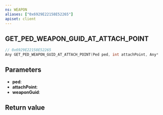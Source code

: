 ```yaml
---
ns: WEAPON
aliases: ["0x6929E22158E52265"]
apiset: client
---
```

## GET_PED_WEAPON_GUID_AT_ATTACH_POINT

```c
// 0x6929E22158E52265
Any GET_PED_WEAPON_GUID_AT_ATTACH_POINT(Ped ped, int attachPoint, Any* weaponGuid);
```


## Parameters
* **ped**:
* **attachPoint**:
* **weaponGuid**:

## Return value